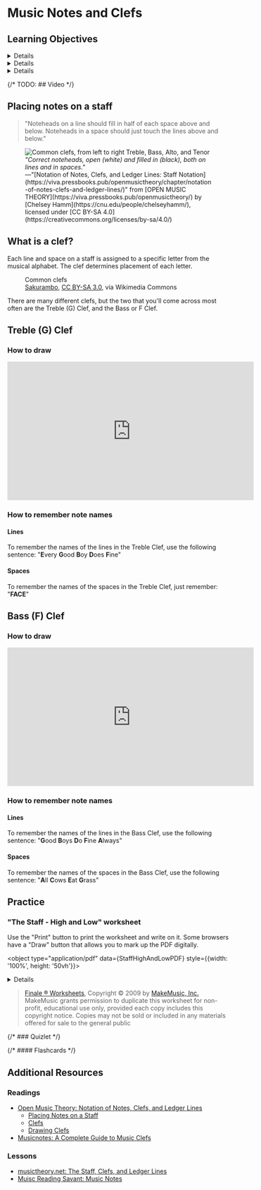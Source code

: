 

# Music Notes and Clefs

## Learning Objectives

<Details summary="1.B Identify and draw the Treble (G) Clef and Bass (F) Clef.">
Students can identify and draw a Treble (G) Clef and Bass (F) Clef.
</Details>

<Details summary="1.C Explain how clefs help us identify pitches on the staff.">
Students can explain how clefs help us identify pitches on the staff.
</Details>

<Details summary="1.D Identify and notate pitches on a staff with Treble (G) Clef and Bass (F) Clef with the musical alphabet">
Students can idenity and notate pitches on a staff with Treble (G) Clef and Bass (F) Clef using the musical alphabet.
</Details>

{/* TODO: ## Video */}

## Placing notes on a staff

> "Noteheads on a line should fill in half of each space above and below. Noteheads in a space should just touch the lines above and below."

<figure class="card card__body">
  <div class="darkmodeWhiteBackground">
    <img
      src={CorrectNoteheads} 
      alt="Common clefs, from left to right Treble, Bass, Alto, and Tenor"
      className="card__image"
    />
  </div>
  <figcaption>
        <cite class="card__body">"Correct noteheads, open (white) and filled in (black), both on lines and in spaces."</cite>
        <footer class="card__footer">
          —"[Notation of Notes, Clefs, and Ledger Lines: Staff Notation](https://viva.pressbooks.pub/openmusictheory/chapter/notation-of-notes-clefs-and-ledger-lines/)" from [OPEN MUSIC THEORY](https://viva.pressbooks.pub/openmusictheory/) by [Chelsey Hamm](https://cnu.edu/people/chelseyhamm/), licensed under [CC BY-SA 4.0](https://creativecommons.org/licenses/by-sa/4.0/)
        </footer>
    </figcaption>
</figure>

## What is a clef?

Each line and space on a staff is assigned to a specific letter from the musical alphabet. The clef determines placement of each letter.

<figure class="card card__body">
  <div class="darkmodeWhiteBackground">
    <CommonClefsSVG 
      alt="Common clefs, from left to right Treble, Bass, Alto, and Tenor"
      className="card__image fillWhite"
    />
  </div>
  <figcaption>
        Common clefs
        <footer class="card__footer">
          <a href="https://commons.wikimedia.org/wiki/File:Common_clefs.svg">Sakurambo</a>, <a href="http://creativecommons.org/licenses/by-sa/3.0/">CC BY-SA 3.0</a>, via Wikimedia Commons
        </footer>
    </figcaption>
</figure>

There are many different clefs, but the two that you'll come across most often are the Treble (G) Clef, and the Bass or F Clef.

## Treble (G) Clef

### How to draw

<iframe width="560" height="315" src="https://www.youtube-nocookie.com/embed/ZDGhR6EeKw4?si=SRpwjQtBKSoByXNV&amp;start=9" title="YouTube video player" frameborder="0" allow="accelerometer; autoplay; clipboard-write; encrypted-media; gyroscope; picture-in-picture; web-share" allowfullscreen></iframe>

### How to remember note names

#### Lines

To remember the names of the lines in the Treble Clef, use the following sentence: "**E**very **G**ood **B**oy **D**oes **F**ine"

#### Spaces

To remember the names of the spaces in the Treble Clef, just remember: "**FACE**"

## Bass (F) Clef

### How to draw

<iframe width="560" height="315" src="https://www.youtube-nocookie.com/embed/ZDGhR6EeKw4?si=Gvv51hrFp5N8XAZ_&amp;start=134" title="YouTube video player" frameborder="0" allow="accelerometer; autoplay; clipboard-write; encrypted-media; gyroscope; picture-in-picture; web-share" allowfullscreen></iframe>

### How to remember note names

#### Lines

To remember the names of the lines in the Bass Clef, use the following sentence: "**G**ood **B**oys **D**o **F**ine **A**lways"

#### Spaces

To remember the names of the spaces in the Bass Clef, use the following sentence: "**A**ll **C**ows **E**at **G**rass"

## Practice

### "The Staff - High and Low" worksheet

<Admonition type="tip">
  Use the "Print" button to print the worksheet and write on it. Some browsers have a "Draw" button that allows you to mark up the PDF digitally.
</Admonition>

<object type="application/pdf" data={StaffHighAndLowPDF} style={{width: '100%', height: '50vh'}}></object>

<Details summary="Answer Key">
  <object type="application/pdf" data={StaffHighAndLowAnswerKeyPDF} style={{width: '100%', height: '50vh'}}></object>
</Details>

> <a href="https://usermanuals.finalemusic.com/Finale2012Mac/Content/Finale/Worksheets1.htm">Finale ® Worksheets</a>, Copyright © 2009 by <a href="https://www.makemusic.com/">MakeMusic, Inc.</a>
MakeMusic grants permission to duplicate this worksheet for non-profit, educational use only, provided each copy includes this copyright notice.
Copies may not be sold or included in any materials offered for sale to the general public

{/* ### Quizlet */}

{/* #### Flashcards */}

## Additional Resources

### Readings
- [Open Music Theory: Notation of Notes, Clefs, and Ledger Lines](https://viva.pressbooks.pub/openmusictheory/chapter/notation-of-notes-clefs-and-ledger-lines/)
  - [Placing Notes on a Staff](https://viva.pressbooks.pub/openmusictheory/chapter/notation-of-notes-clefs-and-ledger-lines/#chapter-29-section-3)
  - [Clefs](https://viva.pressbooks.pub/openmusictheory/chapter/notation-of-notes-clefs-and-ledger-lines/#chapter-29-section-6)
  - [Drawing Clefs](https://viva.pressbooks.pub/openmusictheory/chapter/notation-of-notes-clefs-and-ledger-lines/#chapter-29-section-7)
- [Musicnotes: A Complete Guide to Music Clefs](https://www.musicnotes.com/blog/a-complete-guide-to-musical-clefs-what-are-they-and-how-to-use-them/)

### Lessons
- [musictheory.net: The Staff, Clefs, and Ledger Lines](https://www.musictheory.net/lessons/10)
- [Muisc Reading Savant: Music Notes](https://www.musicreadingsavant.com/music-notes/)

